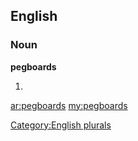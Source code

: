==English==

===Noun===
'''pegboards'''

# {{plural of|[[pegboard]]}}

[[Category:English plurals]]

[[ar:pegboards]]
[[my:pegboards]]